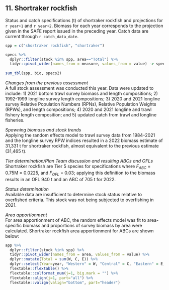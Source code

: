 ## 11. Shortraker rockfish
Status and catch specifications (t) of shortraker rockfish and projections for `r year+1` and `r year+2`.
Biomass for each year corresponds to the projection given in the SAFE report issued in the preceding year. 
Catch data are current through `r catch_data_date`. 

```r
spp = c("shortraker rockfish", "shortraker")

specs %>% 
  dplyr::filter(stock %in% spp, area=="Total") %>% 
  tidyr::pivot_wider(names_from = measure, values_from = value) -> specs2
  
sum_tbl(spp, bio, specs2)
```

*Changes from the previous assessment*  
A full stock assessment was conducted this year. Data were updated to include: 1) 2021 bottom trawl survey biomass and length compositions; 2) 1992-1999 longline survey length compositions; 3) 2020 and 2021 longline survey Relative Population Numbers (RPNs), Relative Population Weights (RPWs), and length compositions; 4) 2020 and 2021 longline and trawl fishery length composition; and 5) updated catch from trawl and longline fisheries.

*Spawning biomass and stock trends*  
Applying the random effects model to trawl survey data from 1984–2021 and the longline survey RPW indices resulted in a 2022 biomass estimate of 31,331 t for shortraker rockfish, almost equivalent to the previous estimate (31,465 t).

*Tier determination/Plan Team discussion and resulting ABCs and OFLs*  
Shortraker rockfish are Tier 5 species for specifications where $F_{ABC}$ = 0.75M = 0.0225, and $F_{OFL}$ = 0.03; applying this definition to the biomass results in an OFL 940 t and an ABC of 705 t for 2022.

*Status determination*  
Available data are insufficient to determine stock status relative to overfished criteria. This stock was not being subjected to overfishing in 2021.

*Area apportionment*  
For area apportionment of ABC, the random effects model was fit to area-specific biomass and proportions of survey biomass by area were calculated. 
Shortraker rockfish area apportionment for ABCs are shown below:


```r
app %>% 
  dplyr::filter(stock %in% spp) %>% 
  tidyr::pivot_wider(names_from = area, values_from = value) %>% 
  dplyr::mutate(Total = sum(W, C, E)) %>% 
  dplyr::select(Year=year, "Western" = W, "Central" = C, "Eastern" = E, Total ) %>% 
  flextable::flextable() %>% 
  flextable::colformat_num(j=1, big.mark = "") %>% 
  flextable::align(j=1, part="all") %>% 
  flextable::valign(valign="bottom", part="header")
```

